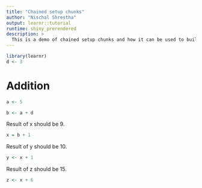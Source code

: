 ```yaml
---
title: "Chained setup chunks"
author: "Nischal Shrestha"
output: learnr::tutorial
runtime: shiny_prerendered
description: > 
  This is a demo of chained setup chunks and how it can be used to build up / share code.
---
```


```r
library(learnr)
d <- 3
``` 

# Addition

<!-- We'll start the setup chunk chain with a regular chunk dataA: -->

```r
a <- 5 
``` 

<!-- Note: we use `exercise.setup` to chain setup chunks. In the case of an exercise serving as a setup chunk, the pre-filled code will be used as the setup code. -->

<!-- We start with a simple single, setup chunk for dataB depending on dataA. This is the familiar setup workflow for an exercise. -->

```r
b <- a + d
``` 

Result of x should be 9.

```r
x = b + 1

```

<!-- Note: setup chunks can use the default value of the exercises. -->

Result of y should be 10.

```r
y <- x + 1 

```

Result of z should be 15.

```r
z <- x + 6 

```

